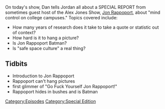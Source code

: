 {{DEFAULTSORT:
    #_EPISODE_0012:Jon Rappoport
}}{{Episode
    | title           = Jon Rappoport
    | caption         = Listen to this episode on [https://knowledgefight.libsyn.com/knowledge-fight-jon-rappoport Libsyn] [https://open.spotify.com/episode/7ojO4lFQzo7IV7vMNXAGfx Spotify], Read the [[Transcript/12: Jon Rappoport|Unofficial Transcript]]
    | episodeNumber   = 12
    | length          = 02:02:29
    | airDate         = February 15, 2017
    | episodeType     = [[:Category:Special Edition|Special Edition]]
    | appearance      = [[Jon Rappoport]], [[Dr Pies]]
    | previousEpisode = [[11: February 10, 2017]]
    | nextEpisode     = [[13: February 14, 2017]]
}}

{{Stub}}

On today's show, Dan tells Jordan all about a SPECIAL REPORT from sometimes guest host of the Alex Jones Show, [[Jon Rappoport]], about "mind control on college campuses." Topics covered include:

*How many years of research does it take to take a quote or statistic out of context?
*How hard is it to hang a picture?
*Is Jon Rappoport Batman?
*Is "safe space culture" a real thing?

==Tidbits==

*Introduction to Jon Rappoport
*Rappoport can't hang pictures
*first glimmer of "Go Fuck Yourself Jon Rappoport!"
*Rappoport hides in bushes and is Batman

[[Category:Episodes]]
[[Category:Special Edition]]
